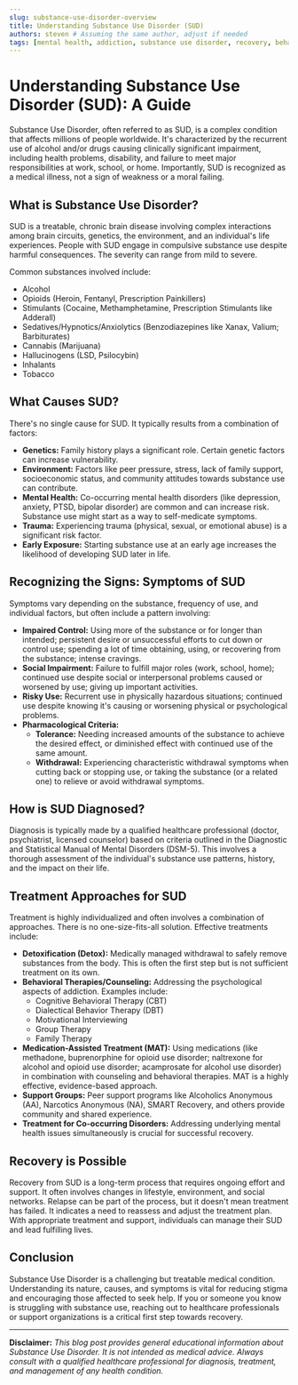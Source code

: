 ```yaml
---
slug: substance-use-disorder-overview
title: Understanding Substance Use Disorder (SUD)
authors: steven # Assuming the same author, adjust if needed
tags: [mental health, addiction, substance use disorder, recovery, behavioral health]
---
```


# Understanding Substance Use Disorder (SUD): A Guide

Substance Use Disorder, often referred to as SUD, is a complex condition that affects millions of people worldwide. It's characterized by the recurrent use of alcohol and/or drugs causing clinically significant impairment, including health problems, disability, and failure to meet major responsibilities at work, school, or home. Importantly, SUD is recognized as a medical illness, not a sign of weakness or a moral failing.

## What is Substance Use Disorder?

SUD is a treatable, chronic brain disease involving complex interactions among brain circuits, genetics, the environment, and an individual's life experiences. People with SUD engage in compulsive substance use despite harmful consequences. The severity can range from mild to severe.

Common substances involved include:
*   Alcohol
*   Opioids (Heroin, Fentanyl, Prescription Painkillers)
*   Stimulants (Cocaine, Methamphetamine, Prescription Stimulants like Adderall)
*   Sedatives/Hypnotics/Anxiolytics (Benzodiazepines like Xanax, Valium; Barbiturates)
*   Cannabis (Marijuana)
*   Hallucinogens (LSD, Psilocybin)
*   Inhalants
*   Tobacco

## What Causes SUD?

There's no single cause for SUD. It typically results from a combination of factors:

*   **Genetics:** Family history plays a significant role. Certain genetic factors can increase vulnerability.
*   **Environment:** Factors like peer pressure, stress, lack of family support, socioeconomic status, and community attitudes towards substance use can contribute.
*   **Mental Health:** Co-occurring mental health disorders (like depression, anxiety, PTSD, bipolar disorder) are common and can increase risk. Substance use might start as a way to self-medicate symptoms.
*   **Trauma:** Experiencing trauma (physical, sexual, or emotional abuse) is a significant risk factor.
*   **Early Exposure:** Starting substance use at an early age increases the likelihood of developing SUD later in life.

## Recognizing the Signs: Symptoms of SUD

Symptoms vary depending on the substance, frequency of use, and individual factors, but often include a pattern involving:

*   **Impaired Control:** Using more of the substance or for longer than intended; persistent desire or unsuccessful efforts to cut down or control use; spending a lot of time obtaining, using, or recovering from the substance; intense cravings.
*   **Social Impairment:** Failure to fulfill major roles (work, school, home); continued use despite social or interpersonal problems caused or worsened by use; giving up important activities.
*   **Risky Use:** Recurrent use in physically hazardous situations; continued use despite knowing it's causing or worsening physical or psychological problems.
*   **Pharmacological Criteria:**
    *   **Tolerance:** Needing increased amounts of the substance to achieve the desired effect, or diminished effect with continued use of the same amount.
    *   **Withdrawal:** Experiencing characteristic withdrawal symptoms when cutting back or stopping use, or taking the substance (or a related one) to relieve or avoid withdrawal symptoms.

## How is SUD Diagnosed?

Diagnosis is typically made by a qualified healthcare professional (doctor, psychiatrist, licensed counselor) based on criteria outlined in the Diagnostic and Statistical Manual of Mental Disorders (DSM-5). This involves a thorough assessment of the individual's substance use patterns, history, and the impact on their life.

## Treatment Approaches for SUD

Treatment is highly individualized and often involves a combination of approaches. There is no one-size-fits-all solution. Effective treatments include:

*   **Detoxification (Detox):** Medically managed withdrawal to safely remove substances from the body. This is often the first step but is not sufficient treatment on its own.
*   **Behavioral Therapies/Counseling:** Addressing the psychological aspects of addiction. Examples include:
    *   Cognitive Behavioral Therapy (CBT)
    *   Dialectical Behavior Therapy (DBT)
    *   Motivational Interviewing
    *   Group Therapy
    *   Family Therapy
*   **Medication-Assisted Treatment (MAT):** Using medications (like methadone, buprenorphine for opioid use disorder; naltrexone for alcohol and opioid use disorder; acamprosate for alcohol use disorder) in combination with counseling and behavioral therapies. MAT is a highly effective, evidence-based approach.
*   **Support Groups:** Peer support programs like Alcoholics Anonymous (AA), Narcotics Anonymous (NA), SMART Recovery, and others provide community and shared experience.
*   **Treatment for Co-occurring Disorders:** Addressing underlying mental health issues simultaneously is crucial for successful recovery.

## Recovery is Possible

Recovery from SUD is a long-term process that requires ongoing effort and support. It often involves changes in lifestyle, environment, and social networks. Relapse can be part of the process, but it doesn't mean treatment has failed. It indicates a need to reassess and adjust the treatment plan. With appropriate treatment and support, individuals can manage their SUD and lead fulfilling lives.

## Conclusion

Substance Use Disorder is a challenging but treatable medical condition. Understanding its nature, causes, and symptoms is vital for reducing stigma and encouraging those affected to seek help. If you or someone you know is struggling with substance use, reaching out to healthcare professionals or support organizations is a critical first step towards recovery.

---

**Disclaimer:** *This blog post provides general educational information about Substance Use Disorder. It is not intended as medical advice. Always consult with a qualified healthcare professional for diagnosis, treatment, and management of any health condition.*
